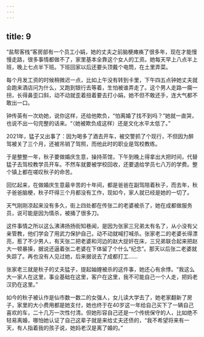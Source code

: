 ```yaml
---
---
---
```

title: 9
---





“盐帮客栈”客房部有一个员工小娟，她的丈夫之前脑梗瘫痪了很多年，现在才能慢慢走路，很多事情都做不了，家里基本全靠这个女人的工资。她每天早上八点半上班，晚上七点半下班。下班回家以后还要头顶戴个电筒，在土里弄菜。

每个月发工资的时候稍微迟一点，比如上午没有转到卡里，下午四五点钟她丈夫就会跑来酒店问为什么，又跑到银行去等着，生怕被谁弄走了。这个男人走路一瘸一拐，长得鼻歪口斜，动不动就歪着扭着要去打小娟，她不但不敢还手，连大气都不敢出一口。

钟传英有一次劝她，说你这样，还给他欺负，“怕离婚了找不到吗？”她就一直哭，也说不出一句完整的话来。“（她被欺负成这样）还是文化水平太低了。”

2021年，猛子又出事了：因为喝多了酒去开车，被交警抓了个现行，不但因为醉驾被关了三个月，还被吊销了驾照，而他此时的职业是驾校教练。

于是整整一年，秋子要做婚庆生意，操持茶馆，下午到晚上得拿出大把时间，代替猛子去驾校教学员开车。不然车就要被学校回收，还要退给学员七八万的学费。整个镇上都在嗟叹秋子的命苦。

回忆起来，在做婚庆生意最辛苦的十年间，都是爸爸在副驾陪着秋子，而去年，秋子爸爸脑梗，秋子吓得三个月都没有工作，现如今，家人就已经是她的一切了。

天气刚刚凉起来没有多久，街上四处都在传张二的老婆被杀了，她在成都做服务员，说可能是因为情杀，被捅了很多刀。

这件事情之所以这么沸沸扬扬街知巷闻，是因为张家三兄弟太有名了，从小没有父亲管教，他们学会了用武力保护自己，动不动就喊打喊杀。张家老二的老婆长得漂亮，惹了不少男人，有天张二把老婆和河边的赵大捉奸在床，三兄弟联合起来把赵大一顿暴揍，据说还逼着张二老婆在下体留了个什么“纪念”。那天以后张二老婆就失踪了。再也没有人见过她，后来据说去了成都打工……

张家老三就是秋子的丈夫猛子，提起妯娌被杀的这件事，她还心有余悸。“我这么大一家人在这里，事业基础在这里，客户在这里，我不可能自己一个人走，把妈老汉扔在这里。”

如今的秋子被认作是仙市数一数二的女强人，女儿读大学去了，她老家翻新了房子，家里的大小费用都是她支付，她也终于在40岁这一年给自己买下了一辆自己喜欢的车，二十几万一次性付清。但她形容自己还是一个传统保守的人，比如绝不轻易离婚，哪怕她认证了自己这辈子就是来给丈夫还债的，“我不希望将来有一天，有人指着我的孩子说，她妈老汉是离了婚的。”